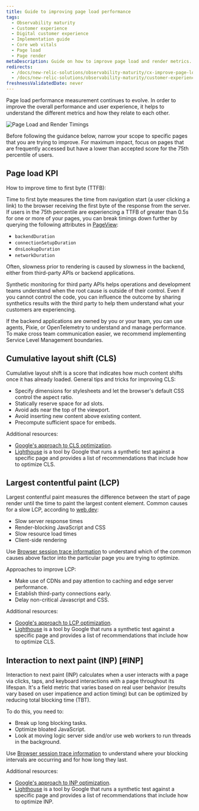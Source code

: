 ```yaml
---
title: Guide to improving page load performance
tags:
  - Observability maturity
  - Customer experience
  - Digital customer experience
  - Implementation guide
  - Core web vitals
  - Page load
  - Page render
metaDescription: Guide on how to improve page load and render metrics.
redirects:
  - /docs/new-relic-solutions/observability-maturity/cx-improve-page-load
  - /docs/new-relic-solutions/observability-maturity/customer-experience/cx-improve-page-load
freshnessValidatedDate: never
---
```



Page load performance measurement continues to evolve. In order to improve the overall performance and user experience, it helps to understand the different metrics and how they relate to each other.

<img
  title="Page Load and Render Timings"
  alt="Page Load and Render Timings"
  src={cxPageLoadRenderTimings}
/>

Before following the guidance below, narrow your scope to specific pages that you are trying to improve. For maximum impact, focus on pages that are frequently accessed but have a lower than accepted score for the 75th percentile of users.

## Page load KPI

How to improve time to first byte (TTFB):

Time to first byte measures the time from navigation start (a user clicking a link) to the browser receiving the first byte of the response from the server. If users in the 75th percentile are experiencing a TTFB of greater than 0.5s for one or more of your pages, you can break timings down further by querying the following attributes in [PageView](/attribute-dictionary/?dataSource=Browser+agent&event=PageView):
* `backendDuration`
* `connectionSetupDuration`
* `dnsLookupDuration`
* `networkDuration`

Often, slowness prior to rendering is caused by slowness in the backend, either from third-party APIs or backend applications.

Synthetic monitoring for third party APIs helps operations and development teams understand when the root cause is outside of their control. Even if you cannot control the code, you can influence the outcome by sharing synthetics results with the third party to help them understand what your customers are experiencing.

If the backend applications are owned by you or your team, you can use <InlinePopover type="apm" /> agents, Pixie, or OpenTelemetry to understand and manage performance. To make cross team communication easier, we recommend implementing Service Level Management boundaries.

## Cumulative layout shift (CLS)

Cumulative layout shift is a score that indicates how much content shifts once it has already loaded. General tips and tricks for improving CLS:
* Specify dimensions for stylesheets and let the browser's default CSS control the aspect ratio.
* Statically reserve space for ad slots.
* Avoid ads near the top of the viewport.
* Avoid inserting new content above existing content.
* Precompute sufficient space for embeds.

Additional resources:
* [Google's approach to CLS optimization](https://web.dev/optimize-cls/).
* [Lighthouse](https://developers.google.com/web/tools/lighthouse) is a tool by Google that runs a synthetic test against a specific page and provides a list of recommendations that include how to optimize CLS.

## Largest contentful paint (LCP)

Largest contentful paint measures the difference between the start of page render until the time to paint the largest content element. Common causes for a slow LCP, according to [web.dev](https://web.dev):
* Slow server response times
* Render-blocking JavaScript and CSS
* Slow resource load times
* Client-side rendering

Use [Browser session trace information](/docs/browser/browser-monitoring/browser-pro-features/session-traces-explore-webpages-life-cycle/) to understand which of the common causes above factor into the particular page you are trying to optimize.

Approaches to improve LCP:
* Make use of CDNs and pay attention to caching and edge server performance.
* Establish third-party connections early.
* Delay non-critical Javascript and CSS.

Additional resources:
* [Google's approach to LCP optimization](https://web.dev/optimize-lcp/).
* [Lighthouse](https://developers.google.com/web/tools/lighthouse) is a tool by Google that runs a synthetic test against a specific page and provides a list of recommendations that include how to optimize CLS.

## Interaction to next paint (INP) [#INP]

Interaction to next paint (INP) calculates when a user interacts with a page via clicks, taps, and keyboard interactions with a page throughout its lifespan. It's a field metric that varies based on real user behavior (results vary based on user impatience and action timing) but can be optimized by reducing total blocking time (TBT).

To do this, you need to:
* Break up long blocking tasks.
* Optimize bloated JavaScript.
* Look at moving logic server side and/or use web workers to run threads in the background.


Use [Browser session trace information](/docs/browser/browser-monitoring/browser-pro-features/session-traces-explore-webpages-life-cycle/) to understand where your blocking intervals are occurring and for how long they last.

Additional resources:
* [Google's approach to INP optimization](https://web.dev/articles/optimize-inp).
* [Lighthouse](https://developers.google.com/web/tools/lighthouse) is a tool by Google that runs a synthetic test against a specific page and provides a list of recommendations that include how to optimize INP.
